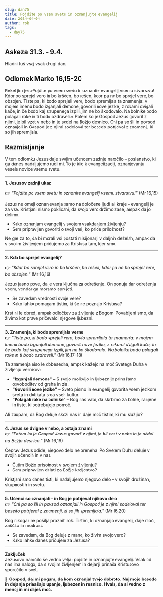 ```yaml
---
slug: dan75
title: Pojdite po vsem svetu in oznanjujte evangelij
date: 2024-04-04
author: rok
tags:
  - day75
---
```


## Askeza 31.3. - 9.4.

Hladni tuš vsaj vsak drugi dan.

## Odlomek Marko 16,15-20

Rekel jim je: »Pojdite po vsem svetu in oznanite evangelij vsemu stvarstvu! Kdor bo sprejel vero in bo krščen, bo rešen, kdor pa ne bo sprejel vere, bo obsojen. Tiste pa, ki bodo sprejeli vero, bodo spremljala ta znamenja: v mojem imenu bodo izganjali demone, govorili nove jezike, z rokami dvigali kače, in če bodo kaj strupenega izpili, jim ne bo škodovalo. Na bolnike bodo polagali roke in ti bodo ozdraveli.«
Potem ko je Gospod Jezus govoril z njimi, je bil vzet v nebo in je sédel na Božjo desnico. Oni pa so šli in povsod oznanjali in Gospod je z njimi sodeloval ter besedo potrjeval z znamenji, ki so jih spremljala.

## Razmišljanje

V tem odlomku Jezus daje svojim učencem zadnje naročilo – poslanstvo, ki ga danes nadaljujemo tudi mi. To je klic k evangelizaciji, oznanjevanju vesele novice vsemu svetu.

---

**1. Jezusov zadnji ukaz**

👉 _"Pojdite po vsem svetu in oznanite evangelij vsemu stvarstvu!"_ (Mr 16,15)

Jezus ne omeji oznanjevanja samo na določene ljudi ali kraje – evangelij je za vse. Kristjani nismo poklicani, da svojo vero držimo zase, ampak da jo delimo.

- Kako oznanjam evangelij v svojem vsakdanjem življenju?
- Sem pripravljen govoriti o svoji veri, ko pride priložnost?

Ne gre za to, da bi morali vsi postati misijonarji v daljnih deželah, ampak da s svojim življenjem pričujemo za Kristusa tam, kjer smo.

---

**2. Kdo bo sprejel evangelij?**

👉 _"Kdor bo sprejel vero in bo krščen, bo rešen, kdor pa ne bo sprejel vere, bo obsojen."_ (Mr 16,16)

Jezus jasno pove, da je vera ključna za odrešenje. On ponuja dar odrešenja vsem, vendar ga moramo sprejeti.

- Se zavedam vrednosti svoje vere?
- Kako lahko pomagam tistim, ki še ne poznajo Kristusa?

Krst ni le obred, ampak odločitev za življenje z Bogom. Povabljeni smo, da živimo kot prave pričevalci njegove ljubezni.

---

**3. Znamenja, ki bodo spremljala verne**  
👉 _"Tiste pa, ki bodo sprejeli vero, bodo spremljala ta znamenja: v mojem imenu bodo izganjali demone, govorili nove jezike, z rokami dvigali kače, in če bodo kaj strupenega izpili, jim ne bo škodovalo. Na bolnike bodo polagali roke in ti bodo ozdraveli."_ (Mr 16,17-18)

Ta znamenja niso le dobesedna, ampak kažejo na moč Svetega Duha v življenju vernikov:

- **"Izganjali demone"** – S svojo molitvijo in ljubeznijo prinašamo osvoboditev od greha in zla.
- **"Govorili nove jezike"** – Sveto pismo in evangelij govorita vsem jezikom sveta in dotikata srca vseh kultur.
- **"Polagali roke na bolnike"** – Bog nas vabi, da skrbimo za bolne, ranjene in tiste, ki potrebujejo pomoč.

Ali zaupam, da Bog deluje skozi nas in daje moč tistim, ki mu služijo?

---

**4. Jezus se dvigne v nebo, a ostaja z nami**  
👉 _"Potem ko je Gospod Jezus govoril z njimi, je bil vzet v nebo in je sédel na Božjo desnico."_ (Mr 16,19)

Čeprav Jezus odide, njegovo delo ne preneha. Po Svetem Duhu deluje v svojih učencih in v nas.

- Čutim Božjo prisotnost v svojem življenju?
- Sem pripravljen delati za Božje kraljestvo?

Kristjani smo danes tisti, ki nadaljujemo njegovo delo – v svojih družinah, skupnostih in svetu.

---

**5. Učenci so oznanjali – in Bog je potrjeval njihovo delo**  
👉 _"Oni pa so šli in povsod oznanjali in Gospod je z njimi sodeloval ter besedo potrjeval z znamenji, ki so jih spremljala."_ (Mr 16,20)

Bog nikogar ne pošilja praznih rok. Tistim, ki oznanjajo evangelij, daje moč, zaščito in modrost.

- Se zavedam, da Bog deluje z mano, ko živim svojo vero?
- Kako lahko danes pričujem za Jezusa?

---

**Zaključek**  
Jezusovo naročilo še vedno velja: pojdite in oznanjujte evangelij. Vsak od nas ima nalogo, da s svojim življenjem in dejanji prinaša Kristusovo sporočilo v svet.

🙏 **Gospod, daj mi pogum, da bom oznanjal tvojo dobroto. Naj moje besede in dejanja prinašajo upanje, ljubezen in resnico. Hvala, da si vedno z menoj in mi daješ moč.**
